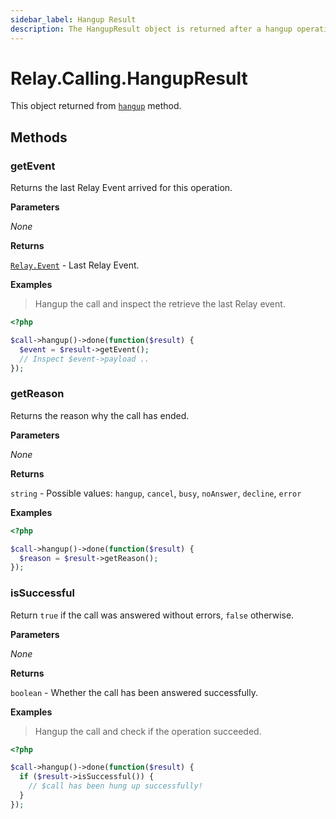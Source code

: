 ```yaml
---
sidebar_label: Hangup Result
description: The HangupResult object is returned after a hangup operation is completed.
---
```



# Relay.Calling.HangupResult

This object returned from [`hangup`][call] method.

## Methods

### getEvent

Returns the last Relay Event arrived for this operation.


**Parameters**

_None_

**Returns**

[`Relay.Event`][relay-event] - Last Relay Event.

**Examples**

> Hangup the call and inspect the retrieve the last Relay event.

```php
<?php

$call->hangup()->done(function($result) {
  $event = $result->getEvent();
  // Inspect $event->payload ..
});
```

### getReason

Returns the reason why the call has ended.


**Parameters**

_None_

**Returns**

`string` - Possible values: `hangup`, `cancel`, `busy`, `noAnswer`, `decline`, `error`

**Examples**

```php
<?php

$call->hangup()->done(function($result) {
  $reason = $result->getReason();
});
```

### isSuccessful

Return `true` if the call was answered without errors, `false` otherwise.

**Parameters**

_None_

**Returns**

`boolean` - Whether the call has been answered successfully.

**Examples**

> Hangup the call and check if the operation succeeded.

```php
<?php

$call->hangup()->done(function($result) {
  if ($result->isSuccessful()) {
    // $call has been hung up successfully!
  }
});
```

[relay-event]: ../../event
[call]: ../call#hangup
